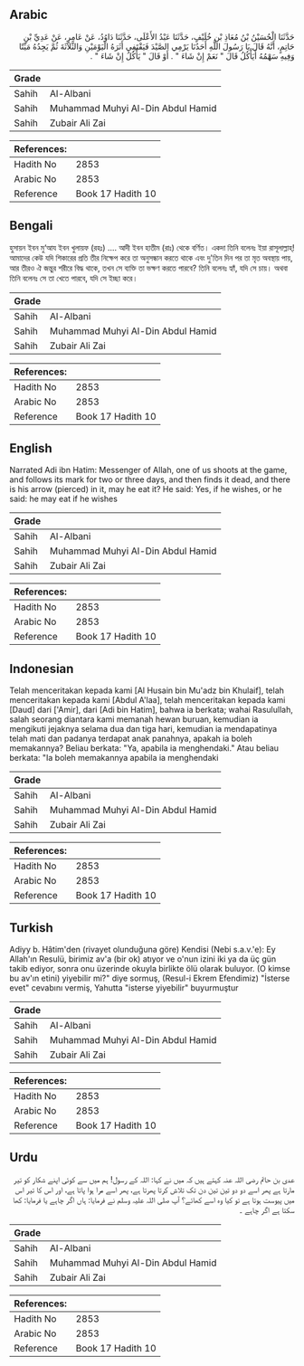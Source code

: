 ## Arabic


<div dir="rtl" lang="ar" style={{fontSize:'larger',backgroundColor:'#f8f9fa',padding:20}}>
حَدَّثَنَا الْحُسَيْنُ بْنُ مُعَاذِ بْنِ خُلَيْفٍ، حَدَّثَنَا عَبْدُ الأَعْلَى، حَدَّثَنَا دَاوُدُ، عَنْ عَامِرٍ، عَنْ عَدِيِّ بْنِ حَاتِمٍ، أَنَّهُ قَالَ يَا رَسُولَ اللَّهِ أَحَدُنَا يَرْمِي الصَّيْدَ فَيَقْتَفِي أَثَرَهُ الْيَوْمَيْنِ وَالثَّلاَثَةَ ثُمَّ يَجِدُهُ مَيِّتًا وَفِيهِ سَهْمُهُ أَيَأْكُلُ قَالَ ‏"‏ نَعَمْ إِنْ شَاءَ ‏"‏ ‏.‏ أَوْ قَالَ ‏"‏ يَأْكُلُ إِنْ شَاءَ ‏"‏ ‏.‏
</div>
<div style={{backgroundColor:'#f8f9fa',padding:20, marginBottom: 10}}><table> <thead> <tr> <th>Grade</th> <th></th> </tr> </thead> <tbody> <tr><td>Sahih</td><td>Al-Albani</td></tr><tr><td>Sahih</td><td>Muhammad Muhyi Al-Din Abdul Hamid</td></tr><tr><td>Sahih</td><td>Zubair Ali Zai</td></tr></tbody></table><table> <thead> <tr> <th>References:</th> <th></th> </tr> </thead> <tbody><tr><td>Hadith No</td><td>2853</td></tr><tr><td>Arabic No</td><td>2853</td></tr><tr><td>Reference</td><td>Book 17 Hadith 10</td></tr></tbody></table></div>

## Bengali


<div dir="ltr" lang="bn" style={{fontSize:'larger',backgroundColor:'#f8f9fa',padding:20}}>
হুসায়ন ইবন মু‘আয ইবন খুলায়ফ (রহঃ) .... আদী ইবন হাতীম (রাঃ) থেকে বর্ণিত। একদা তিনি বলেনঃ ইয়া রাসূলাল্লাহ্! আমাদের কেউ যদি শিকারের প্রতি তীর নিক্ষেপ করে তা অনুসন্ধান করতে থাকে এবং দু'তিন দিন পর তা মৃত অবস্থায় পায়, আর তীরও ঐ জন্তুর শরীরে বিদ্ধ থাকে, তখন সে ব্যক্তি তা ভক্ষণ করতে পারবে? তিনি বলেনঃ হ্যাঁ, যদি সে চায়। অথবা তিনি বলেনঃ সে তা খেতে পারবে, যদি সে ইচ্ছা করে।
</div>
<div style={{backgroundColor:'#f8f9fa',padding:20, marginBottom: 10}}><table> <thead> <tr> <th>Grade</th> <th></th> </tr> </thead> <tbody> <tr><td>Sahih</td><td>Al-Albani</td></tr><tr><td>Sahih</td><td>Muhammad Muhyi Al-Din Abdul Hamid</td></tr><tr><td>Sahih</td><td>Zubair Ali Zai</td></tr></tbody></table><table> <thead> <tr> <th>References:</th> <th></th> </tr> </thead> <tbody><tr><td>Hadith No</td><td>2853</td></tr><tr><td>Arabic No</td><td>2853</td></tr><tr><td>Reference</td><td>Book 17 Hadith 10</td></tr></tbody></table></div>

## English


<div dir="ltr" lang="en" style={{fontSize:'larger',backgroundColor:'#f8f9fa',padding:20}}>
Narrated Adi ibn Hatim: Messenger of Allah, one of us shoots at the game, and follows its mark for two or three days, and then finds it dead, and there is his arrow (pierced) in it, may he eat it? He said: Yes, if he wishes, or he said: he may eat if he wishes
</div>
<div style={{backgroundColor:'#f8f9fa',padding:20, marginBottom: 10}}><table> <thead> <tr> <th>Grade</th> <th></th> </tr> </thead> <tbody> <tr><td>Sahih</td><td>Al-Albani</td></tr><tr><td>Sahih</td><td>Muhammad Muhyi Al-Din Abdul Hamid</td></tr><tr><td>Sahih</td><td>Zubair Ali Zai</td></tr></tbody></table><table> <thead> <tr> <th>References:</th> <th></th> </tr> </thead> <tbody><tr><td>Hadith No</td><td>2853</td></tr><tr><td>Arabic No</td><td>2853</td></tr><tr><td>Reference</td><td>Book 17 Hadith 10</td></tr></tbody></table></div>

## Indonesian


<div dir="ltr" lang="id" style={{fontSize:'larger',backgroundColor:'#f8f9fa',padding:20}}>
Telah menceritakan kepada kami [Al Husain bin Mu'adz bin Khulaif], telah menceritakan kepada kami [Abdul A'laa], telah menceritakan kepada kami [Daud] dari ['Amir], dari [Adi bin Hatim], bahwa ia berkata; wahai Rasulullah, salah seorang diantara kami memanah hewan buruan, kemudian ia mengikuti jejaknya selama dua dan tiga hari, kemudian ia mendapatinya telah mati dan padanya terdapat anak panahnya, apakah ia boleh memakannya? Beliau berkata: "Ya, apabila ia menghendaki." Atau beliau berkata: "Ia boleh memakannya apabila ia menghendaki
</div>
<div style={{backgroundColor:'#f8f9fa',padding:20, marginBottom: 10}}><table> <thead> <tr> <th>Grade</th> <th></th> </tr> </thead> <tbody> <tr><td>Sahih</td><td>Al-Albani</td></tr><tr><td>Sahih</td><td>Muhammad Muhyi Al-Din Abdul Hamid</td></tr><tr><td>Sahih</td><td>Zubair Ali Zai</td></tr></tbody></table><table> <thead> <tr> <th>References:</th> <th></th> </tr> </thead> <tbody><tr><td>Hadith No</td><td>2853</td></tr><tr><td>Arabic No</td><td>2853</td></tr><tr><td>Reference</td><td>Book 17 Hadith 10</td></tr></tbody></table></div>

## Turkish


<div dir="ltr" lang="tr" style={{fontSize:'larger',backgroundColor:'#f8f9fa',padding:20}}>
Adiyy b. Hâtim'den (rivayet olunduğuna göre) Kendisi (Nebi s.a.v.'e): Ey Allah'ın Resulü, birimiz av'a (bir ok) atıyor ve o'nun izini iki ya da üç gün takib ediyor, sonra onu üzerinde okuyla birlikte ölü olarak buluyor. (O kimse bu av'ın etini) yiyebilir mi?" diye sormuş, (Resul-i Ekrem Efendimiz) "İsterse evet" cevabını vermiş, Yahutta "isterse yiyebilir" buyurmuştur
</div>
<div style={{backgroundColor:'#f8f9fa',padding:20, marginBottom: 10}}><table> <thead> <tr> <th>Grade</th> <th></th> </tr> </thead> <tbody> <tr><td>Sahih</td><td>Al-Albani</td></tr><tr><td>Sahih</td><td>Muhammad Muhyi Al-Din Abdul Hamid</td></tr><tr><td>Sahih</td><td>Zubair Ali Zai</td></tr></tbody></table><table> <thead> <tr> <th>References:</th> <th></th> </tr> </thead> <tbody><tr><td>Hadith No</td><td>2853</td></tr><tr><td>Arabic No</td><td>2853</td></tr><tr><td>Reference</td><td>Book 17 Hadith 10</td></tr></tbody></table></div>

## Urdu


<div dir="rtl" lang="ur" style={{fontSize:'larger',backgroundColor:'#f8f9fa',padding:20}}>
عدی بن حاتم رضی اللہ عنہ کہتے ہیں کہ میں نے کہا: اللہ کے رسول! ہم میں سے کوئی اپنے شکار کو تیر مارتا ہے پھر اسے دو دو تین تین دن تک تلاش کرتا پھرتا ہے، پھر اسے مرا ہوا پاتا ہے، اور اس کا تیر اس میں پیوست ہوتا ہے تو کیا وہ اسے کھائے؟ آپ صلی اللہ علیہ وسلم نے فرمایا: ہاں اگر چاہے یا فرمایا: کھا سکتا ہے اگر چاہے ۔
</div>
<div style={{backgroundColor:'#f8f9fa',padding:20, marginBottom: 10}}><table> <thead> <tr> <th>Grade</th> <th></th> </tr> </thead> <tbody> <tr><td>Sahih</td><td>Al-Albani</td></tr><tr><td>Sahih</td><td>Muhammad Muhyi Al-Din Abdul Hamid</td></tr><tr><td>Sahih</td><td>Zubair Ali Zai</td></tr></tbody></table><table> <thead> <tr> <th>References:</th> <th></th> </tr> </thead> <tbody><tr><td>Hadith No</td><td>2853</td></tr><tr><td>Arabic No</td><td>2853</td></tr><tr><td>Reference</td><td>Book 17 Hadith 10</td></tr></tbody></table></div>